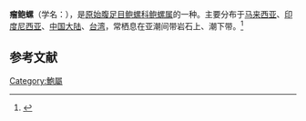 {{Speciesbox
| name = 瘤鲍螺
| image = Haliotis_varia_01.JPG
| image_width = 250px
| genus = Haliotis
| species = varia
| authority = (Linnaeus, 1758)
}}
'''瘤鲍螺'''（学名：''{{lang|la|Haliotis varia}}''），是[[原始腹足目|原始腹足目]][[鲍螺科|鲍螺科]][[鲍螺属|鲍螺属]]的一种。主要分布于[[马来西亚|马来西亚]]、[[印度尼西亚|印度尼西亚]]、[[中国大陆|中国大陆]]、[[台湾|台湾]]，常栖息在亚潮间带岩石上、潮下带。<ref>{{cite web|url=http://shell.sinica.edu.tw/chinese/shellbase_detail.php?science_no=25|title=国际贝库：瘤鲍螺|publisher=台湾贝类资料库|accessdate=2009-08-11|archive-date=2019-08-14|archive-url=https://web.archive.org/web/20190814193951/http://shell.sinica.edu.tw/chinese/shellbase_detail.php?science_no=25|dead-url=no}}</ref>

== 参考文献 ==
{{reflist|2}}
{{Taxonbar|from=Q5642457}}

[[Category:鮑屬|Category:鮑屬]]